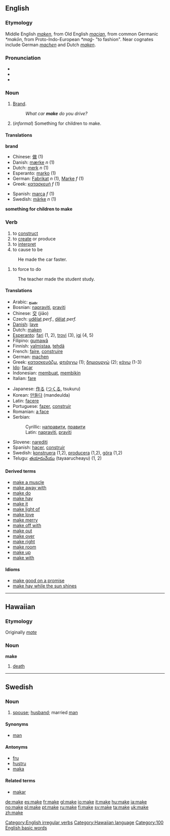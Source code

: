 ==English==

{{rank|men|come|without|110|make|def|might|being}}

===Etymology===
Middle English ''[[maken]]'', from Old English ''[[macian]]'', from common Germanic ''*makōn'', from Proto-Indo-European ''*maǵ-'' "to fashion".  Near cognates include German ''[[machen]]'' and Dutch ''[[maken]]''.

===Pronunciation===
*{{IPA|/ˈmeɪk/}}
*{{SAMPA|/"meIk/}}
*{{audio|en-us-make.ogg|Audio (US)}}

===Noun===
{{en-noun}}

#[[brand|Brand]].
#:''What car '''make''' do you drive?''
#(''informal'') Something for children to make.

====Translations====
'''brand'''
{{top}}
*Chinese: [[做]] (1) 
*Danish: [[mærke]] ''n'' (1)
*Dutch: [[merk]] ''n'' (1)
*Esperanto: [[marko]] (1)
*German: [[Fabrikat]] ''n'' (1), [[Marke]] ''f'' (1)
*Greek: [[κατασκευή]] ''f'' (1)
{{mid}}
*Spanish: [[marca]] ''f'' (1)
*Swedish: [[märke]] ''n'' (1)
{{bottom}}

'''something for children to make'''

===Verb===
[[Category:English irregular verbs]]
{{en-verb|makes|making|made}}

# to [[construct]]
# to [[create]] or produce
# to [[interpret]]
# to cause to be
:He made the car faster.
# to force to do
:The teacher made the student study.

====Translations====
{{rfc-trans}}
{{Top}}
*Arabic: [[يصنع]]
*Bosnian: [[napraviti]], [[praviti]]
*Chinese: [[交]] (jiāo)
*Czech: [[udělat]] ''perf.'', [[dělat]] ''perf.''
*[[w:Danish language|Danish]]: [[lave]]
*Dutch: [[maken]]
*[[Esperanto]]: [[fari]] (1, 2), [[trovi]] (3), [[igi]] (4, 5)
*Filipino: [[gumawâ]]
*Finnish: [[valmistaa]], [[tehdä]]
*French: [[faire]], [[construire]]
*German: [[machen]]
*Greek: [[:el:κατασκευάζω|κατασκευάζω]], [[:el:φτιάχνω|φτιάχνω]] (1); [[:el:δημιουργώ|δημιουργώ]] (2); [[:el:κάνω|κάνω]] (1-3)
*[[Ido]]: [[facar]]
*Indonesian: [[buat|membuat]], [[bikin|membikin]]
*Italian: [[fare]]
{{Mid}}
*Japanese: [[作る]] ([[つくる]], tsukuru)
*Korean: [[만들다]] (mandeulda)
*Latin: [[facere]]
*Portuguese: [[fazer]], [[construir]]
*Romanian: [[a face]]
*Serbian:
*:Cyrillic: [[направити]], [[правити]]
*:Latin: [[napraviti]], [[praviti]]
*Slovene: [[narediti]]
*Spanish: [[hacer]], [[construir]]
*Swedish: [[konstruera]] (1,2), [[producera]] (1,2), [[göra]] (1,2)
*Telugu: [[తయారుచేయు]] (tayaarucheayu) (1, 2)
{{Bottom}}

====Derived terms====
*[[make a muscle]]
*[[make away with]]
*[[make do]]
*[[make hay]]
*[[make it]]
*[[make light of]]
*[[make love]]
*[[make merry]]
*[[make off with]]
*[[make out]]
*[[make over]]
*[[make right]]
*[[make room]]
*[[make up]]
*[[make with]]

====Idioms====
*[[make good on a promise]]
*[[make hay while the sun shines]]

----

==Hawaiian==

===Etymology===
Originally ''[[mate]]''
===Noun===
'''make'''

# [[death]]

[[Category:Hawaiian language]]

----

==Swedish==

===Noun===
{{sv-noun-reg-ar|2=mak}}
# [[spouse]]; [[husband]]; married [[man]]

====Synonyms====
* [[man]]

====Antonyms====
* [[fru]]
* [[hustru]]
* [[maka]]

====Related terms====
* [[makar]]

<!-- Categories -->
[[Category:100 English basic words]]

<!-- Other Languge Links -->

[[de:make]]
[[es:make]]
[[fr:make]]
[[gl:make]]
[[io:make]]
[[it:make]]
[[hu:make]]
[[ja:make]]
[[no:make]]
[[pl:make]]
[[pt:make]]
[[ru:make]]
[[fi:make]]
[[sv:make]]
[[ta:make]]
[[uk:make]]
[[zh:make]]